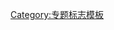 {{WPBannerMeta
|PROJECT          = 品牌
|BANNER_NAME      = Template:WikiProject Brands
|substcheck       = <includeonly>{{subst:</includeonly><includeonly>substcheck}}</includeonly>
|small            = {{{small|}}}
|category         = {{{category|¬}}}
|category_trad    = yes
|listas           = {{{listas|}}}
|IMAGE_LEFT       = Fredmeyer edit 1.jpg

|QUALITY_SCALE    = subpage
|class            = {{{class|}}}

|importance       = {{{importance|}}}

|ASSESSMENT_LINK  = 
|COMMENTS         = yes
|COMMENTS_CAT     = 
|COMMENTS_FORCE   = yes

|MAIN_ARTICLE     = [[品牌]]
|PORTAL           = 
|PORTAL_IMG       = 

}}<noinclude>{{documentation}}[[Category:专题标志模板]]</noinclude>